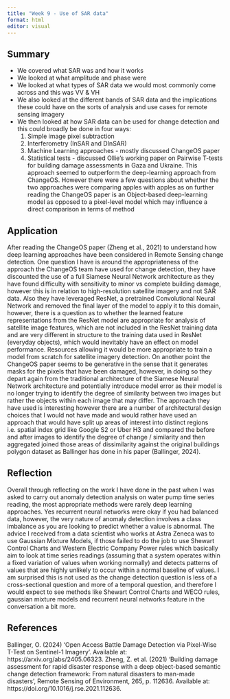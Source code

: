 ```yaml
---
title: "Week 9 - Use of SAR data"
format: html
editor: visual
---
```


## Summary 

- We covered what SAR was and how it works
- We looked at what amplitude and phase were 
- We looked at what types of SAR data we would most commonly come across and this was VV & VH
- We also looked at the different bands of SAR data and the implications these could have on the sorts of analysis and use cases for remote sensing imagery
- We then looked at how SAR data can be used for change detection and this could broadly be done in four ways:
  1. Simple image pixel subtraction
  2. Interferometry (InSAR and DInSAR)
  3. Machine Learning approaches - mostly discussed ChangeOS paper
  4. Statistical tests - discussed Ollie’s working paper on Pairwise T-tests for building damage assessments in Gaza and Ukraine. This approach seemed to outperform the deep-learning approach from ChangeOS. However there were a few questions about whether the two approaches were comparing apples with apples as on further reading the ChangeOS paper is an Object-based deep-learning model as opposed to a pixel-level model which may influence a direct comparison in terms of method


## Application

After reading the ChangeOS paper (Zheng et al., 2021) to understand how deep learning approaches have been considered in Remote Sensing change detection. One question I have is around the appropriateness of the approach the ChangeOS team have used for change detection, they have discounted the use of a full Siamese Neural Network architecture as they have found difficulty with sensitivity to minor vs complete building damage, however this is in relation to high-resolution satellite imagery and not SAR data. Also they have leveraged ResNet, a pretrained Convolutional Neural Network and removed the final layer of the model to apply it to this domain, however, there is a question as to whether the learned feature representations from the ResNet model are appropriate for analysis of satellite image features, which are not included in the ResNet training data and are very different in structure to the training data used in ResNet (everyday objects), which would inevitably have an effect on model performance. Resources allowing it would be more appropriate to train a model from scratch for satellite imagery detection. On another point the ChangeOS paper seems to be generative in the sense that it generates masks for the pixels that have been damaged, however, in doing so they depart again from the traditional architecture of the Siamese Neural Network architecture and potentially introduce model error as their model is no longer trying to identify the degree of similarity between two images but rather the objects within each image that may differ. The approach they have used is interesting however there are a number of architectural design choices that I would not have made and would rather have used an approach that would have split up areas of interest into distinct regions i.e. spatial index grid like Google S2 or Uber H3 and compared the before and after images to identify the degree of change / similarity and then aggregated joined those areas of dissimilarity against the original buildings polygon dataset as Ballinger has done in his paper (Ballinger, 2024).

## Reflection

Overall through reflecting on the work I have done in the past when I was asked to carry out anomaly detection analysis on water pump time series reading, the most appropriate methods were rarely deep learning approaches. Yes recurrent neural networks were okay if you had balanced data, however, the very nature of anomaly detection involves a class imbalance as you are looking to predict whether a value is abnormal. The advice I received from a data scientist who works at Astra Zeneca was to use Gaussian Mixture Models, if those failed to do the job to use Shewart Control Charts and Western Electric Company Power rules which basically aim to look at time series readings (assuming that a system operates within a fixed variation of values when working normally) and detects patterns of values that are highly unlikely to occur within a normal baseline of values. I am surprised this is not used as the change detection question is less of a cross-sectional question and more of a temporal question, and therefore I would expect to see methods like Shewart Control Charts and WECO rules, gaussian mixture models and recurrent neural networks feature in the conversation a bit more.

## References

Ballinger, O. (2024) ‘Open Access Battle Damage Detection via Pixel-Wise T-Test on Sentinel-1 Imagery’. Available at: https://arxiv.org/abs/2405.06323.
Zheng, Z. et al. (2021) ‘Building damage assessment for rapid disaster response with a deep object-based semantic change detection framework: From natural disasters to man-made disasters’, Remote Sensing of Environment, 265, p. 112636. Available at: https://doi.org/10.1016/j.rse.2021.112636.